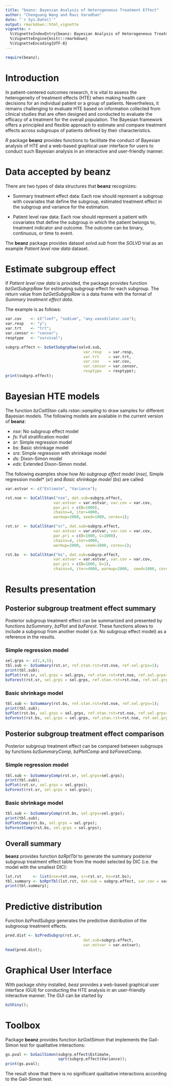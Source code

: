 ```yaml
---
title: "beanz: Bayesian Analysis of Heterogeneous Treatment Effect"
author: "Chenguang Wang and Ravi Varadhan"
date: "`r Sys.Date()`"
output: rmarkdown::html_vignette
vignette: >
  %\VignetteIndexEntry{beanz: Bayesian Analysis of Heterogeneous Treatment Effect}
  %\VignetteEngine{knitr::rmarkdown}
  %\VignetteEncoding{UTF-8}
---
```


```r
require(beanz);
```

# Introduction

In patient-centered outcomes research, it is vital to assess the heterogeneity
of treatment effects (HTE) when making health care decisions for an individual
patient or a group of patients. Nevertheless, it remains challenging to evaluate
HTE based on information collected from clinical studies that are often designed
and conducted to evaluate the efficacy of a treatment for the overall
population. The Bayesian framework offers a principled and flexible approach to
estimate and compare treatment effects across subgroups of patients defined by
their characteristics.

*R* package **beanz** provides functions to facilitate the conduct of Bayesian
analysis of HTE and a web-based graphical user interface for users to conduct
such Bayesian analysis in an interactive and user-friendly manner.

# Data accepted by **beanz**

There are two types of data structures that **beanz** recognizes:

- Summary treatment effect data: Each row should represent a subgroup with
covariates that define the subgroup, estimated treatment effect in the subgroup
and variance for the estimation.

- Patient level raw data: Each row should represent a patient with covariates
that define the subgroup in which the patient belongs to, treatment indicator
and outcome. The outcome can be binary, continuous, or time to event.

The **beanz** package provides dataset *solvd.sub* from the *SOLVD* trial as an
example *Patient level raw data* dataset.

# Estimate subgroup effect

If *Patient level raw data* is provided, the package provides function
*bzGetSubgrpRaw* for estimating subgroup effect for each subgroup. The return
value from *bzGetSubgrpRaw* is a data frame with the format of *Summary
treatment effect data*.

The example is as follows:

```r

var.cov    <- c("lvef", "sodium", "any.vasodilator.use");
var.resp   <- "y";
var.trt    <- "trt";
var.censor <- "censor";
resptype   <- "survival";

subgrp.effect <- bzGetSubgrpRaw(solvd.sub,
                                  var.resp   = var.resp,
                                  var.trt    = var.trt,
                                  var.cov    = var.cov,
                                  var.censor = var.censor,
                                  resptype   = resptype);
print(subgrp.effect);

```

# Bayesian HTE models

The function *bzCallStan* calls *rstan::sampling* to draw samples for different
Bayesian models. The following models are available in the current version of
**beanz**:

- *nse*: No subgroup effect model
- *fs*: Full stratification model
- *sr*: Simple regression model
- *bs*: Basic shrinkage model
- *srs*: Simple regression with shrinkage model
- *ds*: Dixon-Simon model
- *eds*: Extended Dixon-Simon model.

The following examples show how *No subgroup effect model* (*nse),
*Simple regression model* (*sr*) and *Basic shrinkage model* (*bs*) are called:

```r

var.estvar <- c("Estimate", "Variance");

rst.nse <- bzCallStan("nse", dat.sub=subgrp.effect,
                     var.estvar = var.estvar, var.cov = var.cov,
                     par.pri = c(B=1000),
                     chains=4, iter=4000,
                     warmup=2000, seed=1000, cores=1);

rst.sr  <- bzCallStan("sr", dat.sub=subgrp.effect,
                     var.estvar = var.estvar, var.cov = var.cov,
                     par.pri = c(B=1000, C=1000),
                     chains=4, iter=4000,
                     warmup=2000,  seed=1000, cores=1);

rst.bs  <- bzCallStan("bs", dat.sub=subgrp.effect,
                     var.estvar = var.estvar, var.cov = var.cov,
                     par.pri = c(B=1000, D=1),
                     chains=4, iter=4000, warmup=2000,  seed=1000, cores=1);

```

# Results presentation

## Posterior subgroup treatment effect summary

Posterior subgroup treatment effect can be summarized and presented by functions
*bzSummary*, *bzPlot* and *bzForest*. These functions allows to
include a subgroup from another model (i.e. No subgroup effect model) as a
reference in the results.

### Simple regression model
```r
sel.grps <- c(1,4,5);
tbl.sub <- bzSummary(rst.sr, ref.stan.rst=rst.nse, ref.sel.grps=1);
print(tbl.sub);
bzPlot(rst.sr, sel.grps = sel.grps, ref.stan.rst=rst.nse, ref.sel.grps=1);
bzForest(rst.sr, sel.grps = sel.grps, ref.stan.rst=rst.nse, ref.sel.grps=1);
```

### Basic shrinkage model
```r
tbl.sub <- bzSummary(rst.bs, ref.stan.rst=rst.nse, ref.sel.grps=1);
print(tbl.sub);
bzPlot(rst.bs, sel.grps = sel.grps, ref.stan.rst=rst.nse, ref.sel.grps=1);
bzForest(rst.bs, sel.grps = sel.grps, ref.stan.rst=rst.nse, ref.sel.grps=1);
```

## Posterior subgroup treatment effect comparison

Posterior subgroup treatment effect can be compared between subgroups by functions
*bzSummaryComp*, *bzPlotComp* and *bzForestComp*.

### Simple regression model
```r
tbl.sub <- bzSummaryComp(rst.sr, sel.grps=sel.grps);
print(tbl.sub);
bzPlot(rst.sr, sel.grps = sel.grps);
bzForest(rst.sr, sel.grps = sel.grps);
```

### Basic shrinkage model
```r
tbl.sub <- bzSummaryComp(rst.bs, sel.grps=sel.grps);
print(tbl.sub);
bzPlotComp(rst.bs, sel.grps = sel.grps);
bzForestComp(rst.bs, sel.grps = sel.grps);
```

## Overall summary
**beanz** provides function *bzRptTbl* to generate the summary posterior
subgroup treatment effect table from the model selected by DIC (i.e. the model
with the smallest DIC):

```r
lst.rst     <- list(nse=rst.nse, sr=rst.sr, bs=rst.bs);
tbl.summary <- bzRptTbl(lst.rst, dat.sub = subgrp.effect, var.cov = var.cov);
print(tbl.summary);
```

# Predictive distribution

Function *bzPredSubgrp* generates the predictive distribution of the
subgrooup treatment effects.

```r
pred.dist <- bzPredSubgrp(rst.sr,
                                  dat.sub=subgrp.effect,
                                  var.estvar = var.estvar);
head(pred.dist);
```


# Graphical User Interface

With package *shiny* installed, *beaz* provides a web-based graphical user
interface (GUI) for conducting the HTE analysis in an user-friendly interactive
manner. The GUI can be started by

```r
bzShiny();
```

# Toolbox

Package **beanz** provides function *bzGailSimon* that implements the Gail-Simon
test for qualitative interactions:

```r
gs.pval <- bzGailSimon(subgrp.effect$Estimate,
                       sqrt(subgrp.effect$Variance));
print(gs.pval);
```

The result show that there is no significant qualitative interactions according
to the Gail-Simon test.

